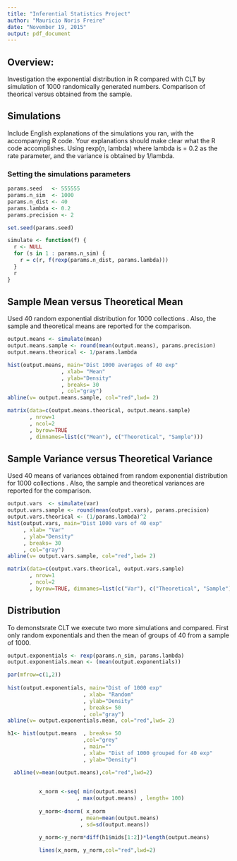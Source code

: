 ```yaml
---
title: "Inferential Statistics Project"
author: "Mauricio Noris Freire"
date: "November 19, 2015"
output: pdf_document
---
```


## Overview: 
Investigation the exponential distribution in R compared with CLT
by simulation of 1000 randomically generated numbers. Comparison of theorical versus obtained from the sample.


## Simulations 
Include English explanations of the simulations you ran, with the accompanying R code. Your explanations should make clear what the R code accomplishes. Using rexp(n, lambda) where lambda is = 0.2  as the rate parameter, and the variance is obtained by 1/lambda. 

### Setting the simulations parameters

```r
params.seed   <- 555555
params.n_sim  <- 1000
params.n_dist <- 40
params.lambda <- 0.2
params.precision <- 2

set.seed(params.seed)

simulate <- function(f) {
  r <- NULL
  for (s in 1 : params.n_sim) { 
    r = c(r, f(rexp(params.n_dist, params.lambda)))   
  }
  r
}
```

## Sample Mean versus Theoretical Mean
Used 40 random exponential distribution for 1000 collections . Also, the sample and theoretical means are reported for the comparison.

```r
output.means <- simulate(mean)
output.means.sample <- round(mean(output.means), params.precision)
output.means.theorical <- 1/params.lambda

hist(output.means, main="Dist 1000 averages of 40 exp"
                 , xlab= "Mean"
                 , ylab="Density"
                 , breaks= 30
                 , col="gray")
abline(v= output.means.sample, col="red",lwd= 2)

matrix(data=c(output.means.theorical, output.means.sample)
       , nrow=1
       , ncol=2
       , byrow=TRUE
       , dimnames=list(c("Mean"), c("Theoretical", "Sample")))

```

## Sample Variance versus Theoretical Variance
Used 40 means of variances obtained from random exponential distribution for 1000 collections . Also, the sample and theoretical variances are reported for the comparison.

```r
output.vars  <- simulate(var)
output.vars.sample <- round(mean(output.vars), params.precision)
output.vars.theorical <- (1/params.lambda)^2
hist(output.vars, main="Dist 1000 vars of 40 exp"
     , xlab= "Var"
     , ylab="Density"
     , breaks= 30
     , col="gray")
abline(v= output.vars.sample, col="red",lwd= 2)

matrix(data=c(output.vars.theorical, output.vars.sample)
       , nrow=1
       , ncol=2
       , byrow=TRUE, dimnames=list(c("Var"), c("Theoretical", "Sample")))

```


## Distribution
To demonstsrate CLT we execute two more simulations and compared. First only random exponentials and then the mean of groups of 40 from a sample of 1000.

```r
output.exponentials <- rexp(params.n_sim, params.lambda)
output.exponentials.mean <- (mean(output.exponentials))

par(mfrow=c(1,2))
 
hist(output.exponentials, main="Dist of 1000 exp"
                        , xlab= "Random"
                        , ylab="Density"
                        , breaks= 50
                        , col="gray")
abline(v= output.exponentials.mean, col="red",lwd= 2)

h1<- hist(output.means  , breaks= 50
                        ,col="grey"
                        , main=""
                        , xlab= "Dist of 1000 grouped for 40 exp"
                        , ylab="Density")

  abline(v=mean(output.means),col="red",lwd=2)
    

          x_norm <-seq( min(output.means)
                      , max(output.means) , length= 100)
          
          y_norm<-dnorm( x_norm
                       , mean=mean(output.means)
                       , sd=sd(output.means))

          y_norm<-y_norm*diff(h1$mids[1:2])*length(output.means)

          lines(x_norm, y_norm,col="red",lwd=2)

```
